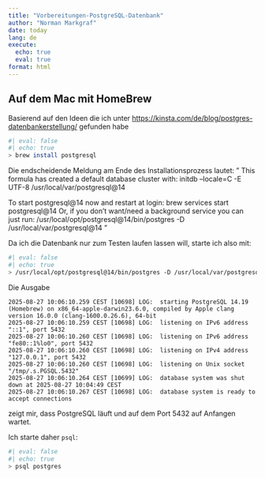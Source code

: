 ```yaml
---
title: "Vorbereitungen-PostgreSQL-Datenbank"
author: "Norman Markgraf"
date: today
lang: de
execute:
  echo: true
  eval: true
format: html
---
```


## Auf dem Mac mit HomeBrew

Basierend auf den Ideen die ich unter <https://kinsta.com/de/blog/postgres-datenbankerstellung/> gefunden habe

```sh
#| eval: false
#| echo: true
> brew install postgresql
```

Die endscheidende Meldung am Ende des Installationsprozess lautet:
"
This formula has created a default database cluster with:
  initdb --locale=C -E UTF-8 /usr/local/var/postgresql@14

To start postgresql@14 now and restart at login:
  brew services start postgresql@14
Or, if you don't want/need a background service you can just run:
  /usr/local/opt/postgresql@14/bin/postgres -D /usr/local/var/postgresql@14
 "

Da ich die Datenbank nur zum Testen laufen lassen will, starte ich also mit:
```sh
#| eval: false
#| echo: true
> /usr/local/opt/postgresql@14/bin/postgres -D /usr/local/var/postgresql@14
```

Die Ausgabe
```
2025-08-27 10:06:10.259 CEST [10698] LOG:  starting PostgreSQL 14.19 (Homebrew) on x86_64-apple-darwin23.6.0, compiled by Apple clang version 16.0.0 (clang-1600.0.26.6), 64-bit
2025-08-27 10:06:10.259 CEST [10698] LOG:  listening on IPv6 address "::1", port 5432
2025-08-27 10:06:10.260 CEST [10698] LOG:  listening on IPv6 address "fe80::1%lo0", port 5432
2025-08-27 10:06:10.260 CEST [10698] LOG:  listening on IPv4 address "127.0.0.1", port 5432
2025-08-27 10:06:10.260 CEST [10698] LOG:  listening on Unix socket "/tmp/.s.PGSQL.5432"
2025-08-27 10:06:10.264 CEST [10699] LOG:  database system was shut down at 2025-08-27 10:04:49 CEST
2025-08-27 10:06:10.267 CEST [10698] LOG:  database system is ready to accept connections
```

zeigt mir, dass PostgreSQL läuft und auf dem Port 5432 auf Anfangen wartet.

Ich starte daher `psql`:

```sh
#| eval: false
#| echo: true
> psql postgres
```


